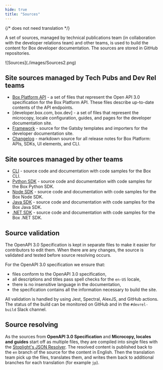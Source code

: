 ```yaml
---
hide: true
title: "Sources"
---
```

{/* does not need translation */}



A set of sources, managed by technical publications team (in collaboration
with the developer relations team) and other teams, is used to
build the content for Box developer documentation.
The sources are stored in GitHub repositories.

<ImageFrame center shadow border>
  ![Sources](./images/Sources2.png)
</ImageFrame>

## Site sources managed by Tech Pubs and Dev Rel teams

- [Box Platform API] - a set of files that represent the Open API 3.0 specification for the Box Platform API. These files describe up-to-date contents of the API endpoints.
- [developer.box.com, box.dev] - a set of files that represent the microcopy, locale configuration, guides, and pages for the developer documentation site.
- [Framework] - source for the Gatsby templates and importers for the developer documentation site.
- [Changelog] - markdown source for all release notes for Box Platform: APIs, SDKs, UI elements, and CLI.

## Site sources managed by other teams

- [CLI] - source code and documentation with code samples for the Box CLI.
- [Python SDK] - source code and documentation with code samples for the Box Python SDK.
- [Node SDK] - source code and documentation with code samples for the Box Node SDK.
- [Java SDK] - source code and documentation with code samples for the Box Java SDK.
- [.NET SDK] - source code and documentation with code samples for the Box .NET SDK.

## Source validation

The OpenAPI 3.0 Specification is kept in separate files to make it easier for
contributors to edit them. When there are any changes, the source is validated
and tested before source resolving occurs.

For the OpenAPI 3.0 specification we ensure that:

- files conform to the OpenAPI 3.0 specification,
- all descriptions and titles pass spell checks for the `en-US` locale,
- there is no insensitive language in the documentation,
- the specification contains all the information necessary to build the site.

All validation is handled by using Jest, Spectral, AlexJS, and GitHub actions.
The status of the build can be monitored on GitHub and in the `#devrel-build`
Slack channel.

## Source resolving

As the sources from **OpenAPI 3.0 Specification** and **Microcopy, locales and**
**guides** start off as multiple files, they are compiled into single files with
the [Stoplight's JSON Resolver]. The resolved content is published back to the
`en` branch of the source for the content in English.
Then the translation team pick up the files, translates them, and writes them
back to additional branches for each translation (for example `jp`).

[Box Platform API]: https://github.com/box/box-openapi
[developer.box.com]: https://github.com/box/developer.box.com
[Framework]: https://github.com/box/developer.box.com-framework
[Changelog]: https://github.com/box/box-developer-changelog
[CLI]: https://github.com/box/boxcli
[Python SDK]: https://github.com/box/box-python-sdk
[Node SDK]: https://github.com/box/box-node-sdk
[Java SDK]: https://github.com/box/box-java-sdk
[.NET SDK]: https://github.com/box/box-windows-sdk
[Stoplight's JSON Resolver]: https://github.com/stoplightio/json-ref-resolver